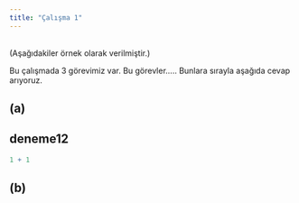 ```yaml
---
title: "Çalışma 1"
---
```


\
(Aşağıdakiler örnek olarak verilmiştir.)

Bu çalışmada 3 görevimiz var. Bu görevler..... Bunlara sırayla aşağıda cevap arıyoruz.

## (a)
## deneme12
```r
1 + 1
```

## (b)
